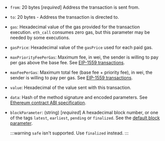 - `from`: 20 bytes [_required_] Address the transaction is sent from.
- `to`: 20 bytes - Address the transaction is directed to.
- `gas`: Hexadecimal value of the gas provided for the transaction execution. `eth_call` consumes zero gas, but this parameter may be needed by some executions.
- `gasPrice`: Hexadecimal value of the `gasPrice` used for each paid gas.
- `maxPriorityFeePerGas`: Maximum fee, in wei, the sender is willing to pay per gas above the base fee. See [EIP-1559 transactions](../../concepts/transaction-types.md#eip-1559-transactions).
- `maxFeePerGas`: Maximum total fee (base fee + priority fee), in wei, the sender is willing to pay per gas. See [EIP-1559 transactions](../../concepts/transaction-types.md#eip-1559-transactions).
- `value`: Hexadecimal of the value sent with this transaction.
- `data`: Hash of the method signature and encoded parameters. See [Ethereum contract ABI specification](https://docs.soliditylang.org/en/latest/abi-spec.html).
- `blockParameter`:  (string) [_required_] A hexadecimal block number, or one of the tags `latest`, `earliest`, `pending` or `finalized`. See the [default block parameter](https://ethereum.org/en/developers/docs/apis/json-rpc/#default-block).

	:::warning
	`safe` isn't supported. Use `finalized` instead. 
	:::



